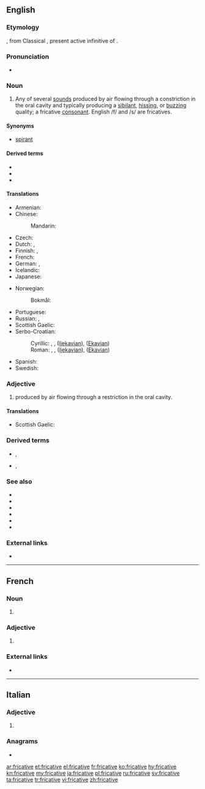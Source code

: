 ==English==

===Etymology===
{{etyl|NL.|en}} {{m|la|fricativus}}, from Classical {{etyl|la|en}} {{m|la|fricāre}}, present active infinitive of {{m|la|fricō||I rub}}.

===Pronunciation===
* {{a|UK|US}} {{IPA|/ˈfɹɪkətɪv/|lang=en}}

===Noun===
{{en-noun}}

# {{label|en|phonetics}} Any of several [[sound]]s produced by air flowing through a constriction in the oral cavity and typically producing a [[sibilant]], [[hissing]], or [[buzzing]] quality; a fricative [[consonant]]. English /f/ and /s/ are fricatives.

====Synonyms====
* {{qualifier|archaic}} [[spirant]]

====Derived terms====
* {{l|en|groove fricative}}
* {{l|en|lateral fricative}}
* {{l|en|slit fricative}}

====Translations====
{{trans-top|consonant}}
* Armenian: {{t+|hy|շփական|sc=Armn}}
* Chinese:
*: Mandarin: {{t+|cmn|擦音|tr=cāyīn|sc=Hani}}
* Czech: {{t|cs|frikativa|f}}
* Dutch: {{t+|nl|fricatief|m}}, {{t+|nl|wrijfklank|m}}
* Finnish: {{t+|fi|frikatiivi}}, {{t|fi|hankausäänne}}
* French: {{t+|fr|fricative|f}}
* German: {{t+|de|Frikativ|m}}, {{t+|de|Reibelaut|m}}
* Icelandic: {{t|is|önghljóð|n}}
* Japanese: {{t|ja|摩擦音|tr=masatsuon}}
{{trans-mid}}
* Norwegian:
*: Bokmål: {{t+|nb|frikativ|m}}
* Portuguese: {{t+|pt|fricativa|f}}
* Russian: {{t+|ru|фрикативный|m}}, {{t+|ru|щелево́й|m}}
* Scottish Gaelic: {{t|gd|suathach|m}}
* Serbo-Croatian:
*: Cyrillic: {{t|sh|фри̏катӣв|m}}, {{t|sh|стру̑јнӣк|m}}, {{t|sh|тјѐсначнӣк|m}} ([[Ijekavian]]), {{t|sh|тесначник|m|alt=тјѐсначнӣк}} ([[Ekavian]])
*: Roman: {{t+|sh|frȉkatīv|m}}, {{t+|sh|strȗjnīk|m}}, {{t+|sh|tjèsnačnīk|m}} ([[Ijekavian]]), {{t|sh|tèsnačnīk|m}} ([[Ekavian]])
* Spanish: {{t+|es|fricativa|f}}
* Swedish: {{t+|sv|frikativa|c}}
{{trans-bottom}}

===Adjective===
{{en-adj}}

# {{label|en|phonetics}} produced by air flowing through a restriction in the oral cavity.

====Translations====
{{trans-top|produced by air flowing through a restriction in the oral cavity}}
* Scottish Gaelic: {{t|gd|suathach}}
{{trans-mid}}
{{trans-bottom}}

===Derived terms===
* {{l|en|fricativise}}, {{l|en|fricativize}}
* {{l|en|fricativisation}}, {{l|en|fricativization}}

===See also===
* {{l|en|affricate}}
* {{l|en|approximant}}
* {{l|en|lateral}}
* {{l|en|nasal}}
* {{l|en|plosive}}
* {{l|en|sibilant}}

===External links===
* {{pedialite|Fricative consonant}}

----

==French==

===Noun===
{{fr-noun|f}}

# {{label|fr|phonetics}} {{l|en|fricative}}

===Adjective===
{{head|fr|adjective form}}

# {{feminine singular of|fricatif|lang=fr}}

===External links===
* {{R:TLFi}}

----

==Italian==

===Adjective===
{{head|it|adjective form}}

# {{feminine plural of|fricativo|lang=it}}

===Anagrams===
* {{l|it|vetrifica}}

[[ar:fricative]]
[[et:fricative]]
[[el:fricative]]
[[fr:fricative]]
[[ko:fricative]]
[[hy:fricative]]
[[kn:fricative]]
[[my:fricative]]
[[ja:fricative]]
[[pl:fricative]]
[[ru:fricative]]
[[sv:fricative]]
[[ta:fricative]]
[[tr:fricative]]
[[vi:fricative]]
[[zh:fricative]]
